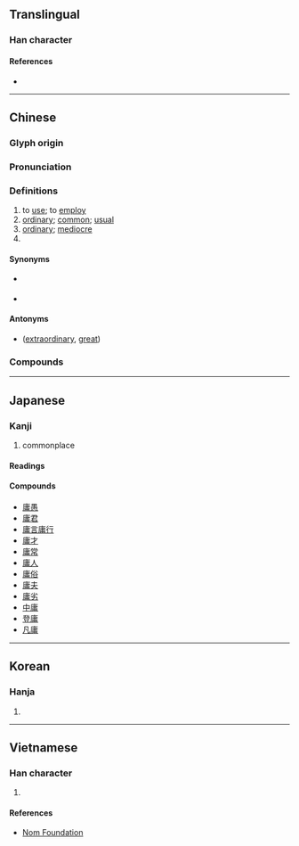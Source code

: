 {{character info/new}}
==Translingual==

===Han character===
{{Han char|rn=53|rad=广|as=08|sn=11|four=00227|canj=ILB}}

====References====
* {{Han ref|kx=0347.300|dkj=09378|dj=0658.050|hdz=20890.050|uh=5EB8|ud=24248|bh=B165|bd=45413}}

----

==Chinese==
{{zh-forms|alt=𠆌}}

===Glyph origin===
{{Han etym}}

===Pronunciation===
{{zh-pron
|m=yōng
|c=jung4
|mn=qz,tw,xm,zz:iông/tw:iûⁿ/qz,xm:sông
|mn_note=iông - literary; sông - vernacular
|mc=y
|oc=y
|cat=adj,v,adv
}}

===Definitions===
{{zh-hanzi}}

# to [[use]]; to [[employ]]
# [[ordinary]]; [[common]]; [[usual]]
# [[ordinary]]; [[mediocre]]
# {{surname|lang=zh}}

====Synonyms====
* {{sense|common}} {{l|mul|平}}
* {{sense|mediocre}} {{l|mul|凡}}

====Antonyms====
* {{sense|ordinary}} {{l|mul|偉}} ([[extraordinary]], [[great]])

===Compounds===
{{zh-der|庸醫|庸器|庸愚|庸言庸行|庸才|庸常|庸人|庸俗|庸夫|庸夫俗子|庸保|庸劣|中庸|平庸|庸闇|庸碌無能|庸庸|凡庸|庸庸碌碌|中庸之道|庸人自擾|功庸|庸材|徵庸|庸行|庸碌|庸中佼佼|平庸之輩|庸詎|居庸關|庸鼓|幽庸|庸言|碌碌庸流|樗櫟庸材|租庸調|無庸|碌碌庸才|昏庸|無庸諱言|登庸|疇庸|無庸贅言|無庸置疑|無庸置辯|毋庸|毋庸置疑|附庸風雅|酬庸|附庸國|附庸|賣庸|上庸}}

----

==Japanese==

===Kanji===
{{ja-kanji|grade=c|rs=广08}}

# commonplace

====Readings====
{{ja-readings
|on=よう
|kun=なみ, つね-, もち-いる
}}

====Compounds====
* [[庸愚]]
* [[庸君]]
* [[庸言庸行]]
* [[庸才]]
* [[庸常]]
* [[庸人]]
* [[庸俗]]
* [[庸夫]]
* [[庸劣]]
* [[中庸]]
* [[登庸]]
* [[凡庸]]

----

==Korean==

===Hanja===
{{ko-hanja|hangeul=용|rv=yong|mr=yong}}

# {{defn|lang=ko|sort=广08}}

----

==Vietnamese==

===Han character===
{{vi-readings|rs=广08|hanviet=[[dong]], [[dông]], [[dung]], [[giông]]}}

# {{defn|lang=vi|sort=广08}}

====References====
* [http://nomfoundation.org/common/nom_details.php?codepoint=5eb8 Nom Foundation]